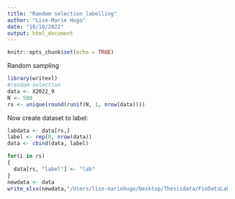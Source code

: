 ```yaml
---
title: "Random selection labelling"
author: "Lise-Marie Hugo"
date: "10/10/2022"
output: html_document
---
```


```r
knitr::opts_chunk$set(echo = TRUE)
```

Random sampling
```r
library(writexl)
#random selection 
data <- X2022_9
N <- 500
rs <- unique(round(runif(N, 1, nrow(data))))
```

Now create dataset to label:
```r

labdata <- data[rs,]
label <- rep(0, nrow(data))
data <- cbind(data, label)

for(i in rs)
{
  data[rs, "label"] <- "lab"
}
newdata <- data
write_xlsx(newdata,"/Users/lise-mariehugo/Desktop/Thesisdata/FinDataLabelled/2022/X2022_9.xlsx")

    

```


